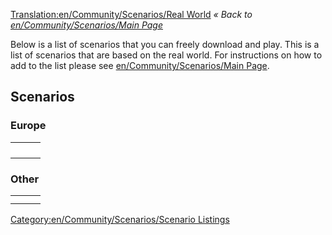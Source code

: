 [[Translation:en/Community/Scenarios/Real World]]
''« Back to [[en/Community/Scenarios/Main Page]]''

Below is a list of scenarios that you can freely download and play. This is a list of scenarios that are based on the real world. For instructions on how to add to the list please see [[en/Community/Scenarios/Main Page]].

==Scenarios==

=== Europe ===

{|
|-
|style="border:none;background:white"|
{{Page:en/Community/Scenarios/Denmark}}

|style="border:none;background:white"|
{{Page:en/Community/Scenarios/Europe}}

|style="border:none;background:white"|
{{Page:en/Germany Island}}

|-
|style="border:none;background:white"|
{{Page:en/Community/Scenarios/Italy}}

|style="border:none;background:white"|
{{Page:en/Community/Scenarios/Iceland}}

|style="border:none;background:white"|
{{Page:en/Karlsruhe}}

|-
|style="border:none;background:white"|
{{Page:en/Community/Scenarios/The Netherlands}}

|style="border:none;background:white"|
{{Page:en/Community/Scenarios/North-West Europe}}

|style="border:none;background:white"|
{{Page:en/Oberbayern}}

|-
|style="border:none;background:white"|
{{Page:en/Süd-Rheinland-Pfalz & Saarland}}

|style="border:none;background:white"|
{{Page:en/Community/Scenarios/United Kingdom}}

|style="border:none;background:white"|
{{Page:en/Basque Country}}
|}

=== Other ===

{|
|-
|style="border:none;background:white"|
{{Page:en/Community/Scenarios/Alexander to Karthoum}}

|style="border:none;background:white"|
{{Page:en/Community/Scenarios/Chatham Islands}}

|style="border:none;background:white"|
{{Page:en/Community/Scenarios/Florida}}

|-
|style="border:none;background:white"|
{{Page:en/Community/Scenarios/Jamaica}}

|style="border:none;background:white"|
{{Page:en/Malaysia}}

|style="border:none;background:white"|
{{Page:en/Community/Scenarios/Tasmania}}

|}


[[Category:en/Community/Scenarios/Scenario Listings]]